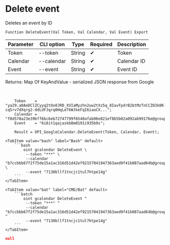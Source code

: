 ﻿---
sidebar_position: 7
---


# Delete event
 Deletes an event by ID



`Function DeleteEvent(Val Token, Val Calendar, Val Event) Export`

  | Parameter | CLI option | Type | Required | Description |
  |-|-|-|-|-|
  | Token | --token | String | &#x2714; | Token |
  | Calendar | --calendar | String | &#x2714; | Calendar ID |
  | Event | --event | String | &#x2714; | Event ID |

  
  Returns:  Map Of KeyAndValue - serialized JSON response from Google

<br/>




```bsl title="1C:Enterprise/OneScript code example"
    Token    = "ya29.a0AeDClZCyyq2tOx0JRD_XVIaMyzhn2uw2tXz5q_8IavFpdrB2btMzTnCCZO3k0K-cq5rv7dXqrg2-ddLdFJqrq0HqLeTkWJkeFqI6iaoCX...";
    Calendar = "f0d578a23e39bff6bc6eb72747799f6540afab06e821ef8b5b02a092ab99176e@group.calendar.google.com";
    Event    = "6i8it1qajaskb8m0191i935b9s";

    Result = OPI_GoogleCalendar.DeleteEvent(Token, Calendar, Event);
```
 

 <Tabs>
  
    <TabItem value="bash" label="Bash" default>
        ```bash
            oint gcalendar DeleteEvent \
             --token "***" \
             --calendar "b7ccbbb67f2f75de15a1ac316d51d42ef92157041947363aed9f41b087aad64b@group.calendar.google.com" \
             --event "7130bllf1tncjc1tul7htpe14g"
        ```
    </TabItem>
  
    <TabItem value="bat" label="CMD/Bat" default>
        ```batch
            oint gcalendar DeleteEvent ^
             --token "***" ^
             --calendar "b7ccbbb67f2f75de15a1ac316d51d42ef92157041947363aed9f41b087aad64b@group.calendar.google.com" ^
             --event "7130bllf1tncjc1tul7htpe14g"
        ```
    </TabItem>
</Tabs>


```json title="Result"
null
```
